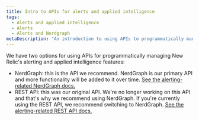 ```yaml
---
title: Intro to APIs for alerts and applied intelligence
tags:
  - Alerts and applied intelligence
  - Alerts
  - Alerts and Nerdgraph
metaDescription: "An introduction to using APIs to programmatically manage New Relic's alerting and applied intelligence features."
---
```


We have two options for using APIs for programmatically managing New Relic's alerting and applied intelligence features: 

* NerdGraph: this is the API we recommend. NerdGraph is our primary API and more functionality will be added to it over time. [See the alerting-related NerdGraph docs.](/docs/alerts-applied-intelligence/new-relic-alerts/advanced-alerts/alerts-nerdgraph/nerdgraph-api-examples)
* REST API: this was our original API. We're no longer working on this API and that's why we recommend using NerdGraph. If you're currently using the REST API, we recommend switching to NerdGraph. [See the alerting-related REST API docs.](/docs/alerts-applied-intelligence/new-relic-alerts/advanced-alerts/rest-api-alerts/rest-api-calls-alerts) 
